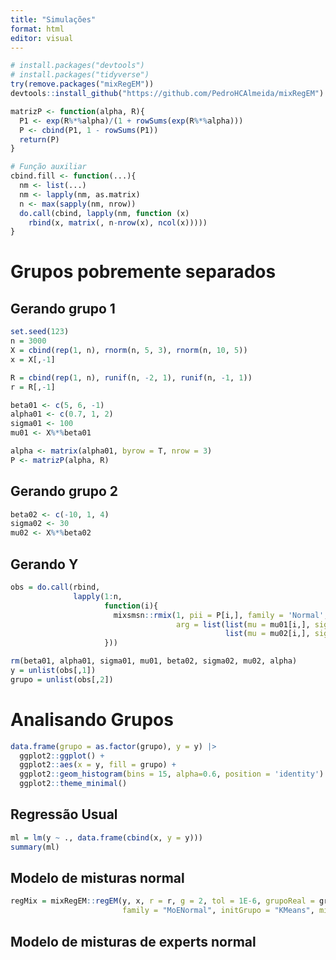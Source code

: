 ```yaml
---
title: "Simulações"
format: html
editor: visual
---
```


```r

# install.packages("devtools")
# install.packages("tidyverse")
try(remove.packages("mixRegEM"))
devtools::install_github("https://github.com/PedroHCAlmeida/mixRegEM")
```

```r
matrizP <- function(alpha, R){
  P1 <- exp(R%*%alpha)/(1 + rowSums(exp(R%*%alpha)))
  P <- cbind(P1, 1 - rowSums(P1))
  return(P)
}

# Função auxiliar
cbind.fill <- function(...){
  nm <- list(...) 
  nm <- lapply(nm, as.matrix)
  n <- max(sapply(nm, nrow)) 
  do.call(cbind, lapply(nm, function (x) 
    rbind(x, matrix(, n-nrow(x), ncol(x))))) 
}
```

# Grupos pobremente separados

## Gerando grupo 1

```r
set.seed(123)
n = 3000
X = cbind(rep(1, n), rnorm(n, 5, 3), rnorm(n, 10, 5))
x = X[,-1]

R = cbind(rep(1, n), runif(n, -2, 1), runif(n, -1, 1))
r = R[,-1]

beta01 <- c(5, 6, -1)
alpha01 <- c(0.7, 1, 2)
sigma01 <- 100
mu01 <- X%*%beta01

alpha <- matrix(alpha01, byrow = T, nrow = 3)
P <- matrizP(alpha, R)
```

## Gerando grupo 2

```r
beta02 <- c(-10, 1, 4)
sigma02 <- 30
mu02 <- X%*%beta02
```

## Gerando Y

```r
obs = do.call(rbind, 
              lapply(1:n,
                     function(i){
                       mixsmsn::rmix(1, pii = P[i,], family = 'Normal', cluster = T,
                                     arg = list(list(mu = mu01[i,], sigma2 = sigma01, shape = 0), 
                                                list(mu = mu02[i,], sigma2 = sigma02, shape = 0)))
                     }))

rm(beta01, alpha01, sigma01, mu01, beta02, sigma02, mu02, alpha)
y = unlist(obs[,1])
grupo = unlist(obs[,2]) 
```

# Analisando Grupos

```r
data.frame(grupo = as.factor(grupo), y = y) |>
  ggplot2::ggplot() +
  ggplot2::aes(x = y, fill = grupo) +
  ggplot2::geom_histogram(bins = 15, alpha=0.6, position = 'identity') +
  ggplot2::theme_minimal()
```

## Regressão Usual

```r
ml = lm(y ~ ., data.frame(cbind(x, y = y)))
summary(ml) 
```

## Modelo de misturas normal

```r
regMix = mixRegEM::regEM(y, x, r = r, g = 2, tol = 1E-6, grupoReal = grupo, verbose = F,
                         family = "MoENormal", initGrupo = "KMeans", min_iter = 1)
```


## Modelo de misturas de experts normal















